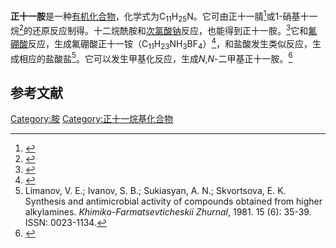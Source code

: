 {{Chembox
| Name = 
| NameEn = 
| ImageFile = undecylamine.png
|  ImageSize = 
|  ImageAlt = 
| IUPACName = 
| IUPACNameZh = 
| OtherNames = 1-十一胺<br>1-氨基十一烷<br>十一烷胺
| Section1 = {{Chembox Identifiers
|   CASNo = 7307-55-3
|   CASNo_Ref = {{cascite|correct|CAS}}
|   PubChem = 
|   SMILES =  CCCCCCCCCCCN}}
| Section2 = {{Chembox Properties
| C=11 | H=25 | N=1
|   Appearance = 
|   Density = 
|   MeltingPtC = 17
|   BoilingPtC = 242
|   Solubility =  }}
| Section3 = {{Chembox Hazards
|   MainHazards = 
|   FlashPt = 
|   Autoignition =  }}
}}
'''正十一胺'''是一种[[有机化合物|有机化合物]]，化学式为C<sub>11</sub>H<sub>25</sub>N。它可由正十一腈<ref>{{cite journal|journal=Chemistry - A European Journal|volume=22|issue=14|language=en|date=2016-03-24|pages=4991–5002|doi=10.1002/chem.201504709|url=http://doi.wiley.com/10.1002/chem.201504709|title=NNP-Type Pincer Imidazolylphosphine Ruthenium Complexes: Efficient Base-Free Hydrogenation of Aromatic and Aliphatic Nitriles under Mild Conditions|accessdate=2021-01-14|author=Rosa Adam, Elisabetta Alberico, Wolfgang Baumann, Hans-Joachim Drexler, Ralf Jackstell, Henrik Junge, Matthias Beller}}</ref>或1-硝基十一烷<ref>{{cite journal|journal=Catalysis Communications|volume=36|language=en|date=2013-06|pages=48–51|doi=10.1016/j.catcom.2013.02.024|url=https://linkinghub.elsevier.com/retrieve/pii/S1566736713000769|title=Catalytic activation of hydrazine hydrate by gold nanoparticles: Chemoselective reduction of nitro compounds into amines|accessdate=2021-01-14|author=Petros L. Gkizis, Manolis Stratakis, Ioannis N. Lykakis|archive-date=2020-10-01|archive-url=https://web.archive.org/web/20201001024620/https://linkinghub.elsevier.com/retrieve/pii/S1566736713000769|dead-url=no}}</ref>的还原反应制得。十二烷酰胺和[[次氯酸钠|次氯酸钠]]反应，也能得到正十一胺。<ref>{{cite journal|journal=Journal of Chemical Technology AND Biotechnology|volume=59|issue=3|language=en|issn=0268-2575|date=1994-03|pages=271–277|doi=10.1002/jctb.280590310|url=http://doi.wiley.com/10.1002/jctb.280590310|title=New strategies for the Hofmann reaction|accessdate=2021-01-14|author=Dhananjay S. Rane, Man M. Sharma}}</ref>它和[[氟硼酸|氟硼酸]]反应，生成氟硼酸正十一铵（C<sub>11</sub>H<sub>23</sub>NH<sub>3</sub>BF<sub>4</sub>）<ref>{{cite journal|journal=Angewandte Chemie International Edition|volume=56|issue=51|language=en|date=2017-12-18|pages=16347–16351|doi=10.1002/anie.201709280|url=http://doi.wiley.com/10.1002/anie.201709280|title=Supramolecular Recognition Allows Remote, Site-Selective C−H Oxidation of Methylenic Sites in Linear Amines|accessdate=2021-01-14|author=Giorgio Olivo, Giulio Farinelli, Alessia Barbieri, Osvaldo Lanzalunga, Stefano Di Stefano, Miquel Costas}}</ref>，和盐酸发生类似反应，生成相应的盐酸盐<ref>Limanov, V. E.; Ivanov, S. B.; Sukiasyan, A. N.; Skvortsova, E. K. Synthesis and antimicrobial activity of compounds obtained from higher alkylamines. ''Khimiko-Farmatsevticheskii Zhurnal'', 1981. 15 (6): 35-39. ISSN: 0023-1134.</ref>。它可以发生甲基化反应，生成''N'',''N''-二甲基正十一胺。<ref>{{cite journal|journal=Journal of Catalysis|volume=371|language=en|date=2019-03|pages=47–56|doi=10.1016/j.jcat.2019.01.027|url=https://linkinghub.elsevier.com/retrieve/pii/S0021951719300296|title=N-Methylation of amines and nitroarenes with methanol using heterogeneous platinum catalysts|accessdate=2021-01-14|author=Md.A.R. Jamil, Abeda S. Touchy, Md. Nurnobi Rashed, Kah Wei Ting, S.M.A. Hakim Siddiki, Takashi Toyao, Zen Maeno, Ken-ichi Shimizu}}</ref>

==参考文献==
{{reflist}}

[[Category:胺|Category:胺]]
[[Category:正十一烷基化合物|Category:正十一烷基化合物]]
